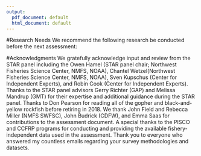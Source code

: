 ```yaml
---
output:
  pdf_document: default
  html_document: default
---
```


<!-- ****************************RESEARCH NEEDS**************************** -->
#Research Needs
We recommend the following research be conducted before the next assessment:


\begin{enumerate}

\item Investigate the structure of complex and contribution of each species to the 
GBYR complex. Investigate possible spatial differences in biological parameters within 
a single species and also between the two species.  Little biological data for south of 
Point Conception or north of Point Arena was available for this assessment and is needed 
to better under biological parameters. 
    \begin{enumerate}
     \item Conduct life history studies
     \item conduct research to identify the proportion of each species in population and in catches
    \end{enumerate}

\item Take a closer look at the Ralston [-@Ralston2010] historical catch reconstruction 
for gopher and black-and-yellow rockfishes.  The recreational catch reconstruction for 
gopher rockfish south of Point Conception was an order of magnitude higher than expected 
when extracted for this assessment.  

\item Refine the PISCO survey data and analysis to better identify age-0 fish in each 
month of survey.  Occasional sampling during all months of the year would better help 
identify the length distribution of fish classified as age-0. This is the only recruitment 
index available for gopher and black-and-yellow rockfish. If possible, age data should be 
collected from the PISCO survey to aid in determining the growth of young gopher and 
black-and-yellow rockfish.

\item Refine CCFRP survey index to look at different possible model structures, including 
a hierarchical structure and random effects.  Limited time did not allow for these 
explorations during this assessment cycle.  It is also strongly recommended to continue 
the coastwide sampling of the CCFRP program that began in 2017, as well as the collection 
of biological samples for nearshore rockfish species.  The CCFRP survey is the only 
fishery-independent survey available for nearshore rockfish sampling the nearshore rocky 
reef habitats. As of this assessment, only two years of coastwide data are available, 
and the index was limited to the site in central California that have been monitored 
since 2007.

\item Collection of length and age data are recommended for both the commercial and 
recreational fisheries.  Very little age data are available from either fishery for 
gopher rockfish and none for black-and-yellow rockfish.

\item Data collection across Research Recommendations 1-5 is needed to improve 
the efficacy of data collection and ensure that samples are representative of the 
data sources and the fisheries.  For example, the conditional age-at-length data in 
the dummy fleet represent a number of sampling techniques, areas sampled, and 
selectivities.  Better coordination of research efforts will allow the age data 
to be better utilized by the assessment.  Sampling of the commercial and recreational 
fleets by area in proportion to the length distribution of fish observed will also 
allow the model to better fit selectivity patterns and avoid possible patterns in the 
length and age composition residuals.

\item Investigate possible environmental drivers/co-variates for biological parameters, 
particularly for recruitment.

\item Examine the CFRS angler interview data for the recreational private/rental mode 
to create a "trip" based identifier or catch and effort. This will enable the creation 
of an index of abundance for the private/rental mode as well as investigate if 
selectivity for this mode differs from the party/charter mode.

\item Resolve differences between CalCOM and PacFIN expanded length composition data sets. 


\end{enumerate}



<!-- ***************************ACKNOWLEDGEMENTS*************************** -->
#Acknowledgments
We gratefully acknowledge input and review from the STAR panel including the Owen 
Hamel (STAR panel chair; Northwest Fisheries Science Center, NMFS, NOAA), 
Chantel Wetzel(Northwest Fisheries Science Center, NMFS, NOAA), Sven Kupschus 
(Center for Independent Experts), and Robin Cook (Center for Independent Experts). 
Thanks to the STAR panel advisors Gerry Richter (GAP) and Melissa Mandrup (GMT) for 
their expertise and additional guidance during the STAR panel. 
Thanks to Don Pearson for reading all of the gopher and black-and-yellow rockfish 
before retiring in 2018. We thank John Field and Rebecca Miller (NMFS SWFSC), 
John Budrick (CDFW), and Emma Saas for contributions to the assessment document. 
A special thanks to 
the PISCO and CCFRP programs for conducting and providing the available 
fishery-independent data used in the assessment. Thank you to everyone who answered 
my countless emails regarding your survey methodologies and datasets.



\newpage
\FloatBarrier